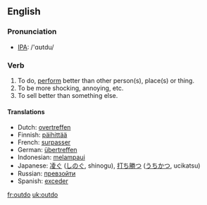 ==English==
=== Pronunciation ===
*[[w:IPA|IPA]]: /'ɑʊtdu/

=== Verb ===
{{irregverb|'''to outdo'''|'''[[outdoes]]'''|'''[[outdid]]'''|'''[[outdone]]'''|'''[[outdoing]]'''}}

# To do, [[perform]] better than other person(s), place(s) or thing.
# To be more shocking, annoying, etc.
# To sell better than something else.

==== Translations ====
*Dutch: [[overtreffen]]
*Finnish: [[päihittää]]
*French: [[surpasser]]
*German: [[übertreffen]]
*Indonesian: [[lampau|melampaui]]
*Japanese: [[凌ぐ]] ([[しのぐ]], shinogu), [[打ち勝つ]] ([[うちかつ]], ucikatsu)
*Russian: [[превзойти]]
*Spanish: [[exceder]]

[[fr:outdo]]
[[uk:outdo]]
